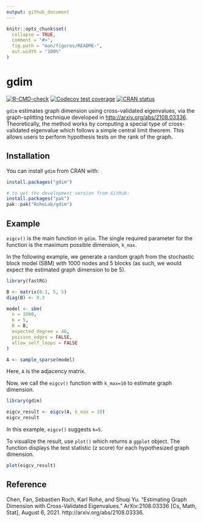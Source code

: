 ```yaml
---
output: github_document
---
```


<!-- README.md is generated from README.Rmd. Please edit that file -->

```r
knitr::opts_chunk$set(
  collapse = TRUE,
  comment = "#>",
  fig.path = "man/figures/README-",
  out.width = "100%"
)
```

# gdim

<!-- badges: start -->
[![R-CMD-check](https://github.com/RoheLab/gdim/actions/workflows/R-CMD-check.yaml/badge.svg)](https://github.com/RoheLab/gdim/actions/workflows/R-CMD-check.yaml)
[![Codecov test coverage](https://codecov.io/gh/RoheLab/gdim/branch/main/graph/badge.svg)](https://app.codecov.io/gh/RoheLab/gdim?branch=main)
[![CRAN status](https://www.r-pkg.org/badges/version/gdim)](https://CRAN.R-project.org/package=gdim)
<!-- badges: end -->

`gdim` estimates graph dimension using cross-validated eigenvalues, via the graph-splitting technique developed in <http://arxiv.org/abs/2108.03336>. Theoretically, the method works by computing a special type of cross-validated eigenvalue which follows a simple central limit theorem. This allows users to perform hypothesis tests on the rank of the graph.

## Installation

You can install `gdim` from CRAN with:

``` r
install.packages("gdim")

# to get the development version from GitHub:
install.packages("pak")
pak::pak("RoheLab/gdim")
```

## Example

`eigcv()` is the main function in `gdim`. The single required parameter for the function is the maximum possible dimension, `k_max`. 

In the following example, we generate a random graph from the stochastic block model (SBM) with 1000 nodes and 5 blocks (as such, we would expect the estimated graph dimension to be 5). 

```r
library(fastRG)

B <- matrix(0.1, 5, 5)
diag(B) <- 0.3

model <- sbm(
  n = 1000,
  k = 5,
  B = B,
  expected_degree = 40,
  poisson_edges = FALSE,
  allow_self_loops = FALSE
)

A <- sample_sparse(model)
```
Here, `A` is the adjacency matrix.

Now, we call the `eigcv()` function with `k_max=10` to estimate graph dimension. 
```r
library(gdim)

eigcv_result <- eigcv(A, k_max = 10)
eigcv_result
```
In this example, `eigcv()` suggests `k=5`. 

To visualize the result, use `plot()` which returns a `ggplot` object. The function displays the test statistic (z score) for each hypothesized graph dimension.

```r
plot(eigcv_result)
```

## Reference

Chen, Fan, Sebastien Roch, Karl Rohe, and Shuqi Yu. “Estimating Graph Dimension with Cross-Validated Eigenvalues.” ArXiv:2108.03336 [Cs, Math, Stat], August 6, 2021. http://arxiv.org/abs/2108.03336.
